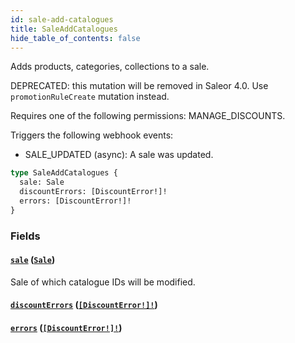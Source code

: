 ```yaml
---
id: sale-add-catalogues
title: SaleAddCatalogues
hide_table_of_contents: false
---
```


Adds products, categories, collections to a sale.

DEPRECATED: this mutation will be removed in Saleor 4.0. Use `promotionRuleCreate` mutation instead.

Requires one of the following permissions: MANAGE_DISCOUNTS.

Triggers the following webhook events:

- SALE_UPDATED (async): A sale was updated.

```graphql
type SaleAddCatalogues {
  sale: Sale
  discountErrors: [DiscountError!]!
  errors: [DiscountError!]!
}
```

### Fields

#### [`sale`](#) ([`Sale`](../../../developer/api-reference/objects/sale))

Sale of which catalogue IDs will be modified.

#### [`discountErrors`](#) ([`[DiscountError!]!`](../../../developer/api-reference/objects/discount-error))

#### [`errors`](#) ([`[DiscountError!]!`](../../../developer/api-reference/objects/discount-error))
